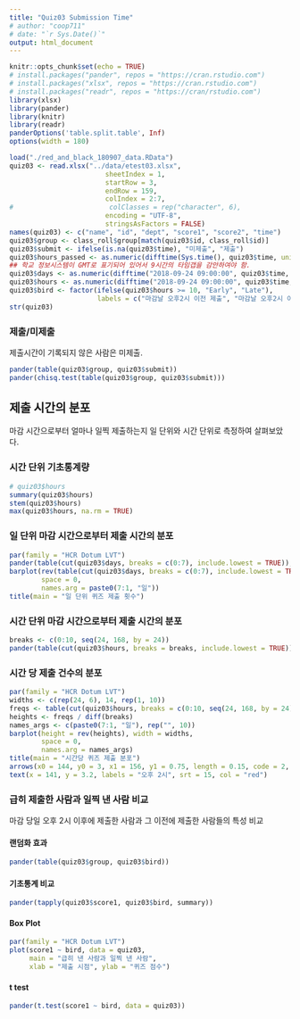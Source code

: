 ```yaml
---
title: "Quiz03 Submission Time"
# author: "coop711"
# date: "`r Sys.Date()`"
output: html_document
---
```


```r
knitr::opts_chunk$set(echo = TRUE)
# install.packages("pander", repos = "https://cran.rstudio.com")
# install.packages("xlsx", repos = "https://cran.rstudio.com")
# install.packages("readr", repos = "https://cran/rstudio.com")
library(xlsx)
library(pander)
library(knitr)
library(readr)
panderOptions('table.split.table', Inf)
options(width = 180)
```

<!--
### Data
-->

```r
load("./red_and_black_180907_data.RData")
quiz03 <- read.xlsx("../data/etest03.xlsx", 
                        sheetIndex = 1, 
                        startRow = 3, 
                        endRow = 159, 
                        colIndex = 2:7, 
#                        colClasses = rep("character", 6), 
                        encoding = "UTF-8",
                        stringsAsFactors = FALSE)
names(quiz03) <- c("name", "id", "dept", "score1", "score2", "time")
quiz03$group <- class_roll$group[match(quiz03$id, class_roll$id)]
quiz03$submit <- ifelse(is.na(quiz03$time), "미제출", "제출")
quiz03$hours_passed <- as.numeric(difftime(Sys.time(), quiz03$time, units = 'days'))
## 학교 정보시스템이 GMT로 표기되어 있어서 9시간의 타임갭을 감안하여야 함.
quiz03$days <- as.numeric(difftime("2018-09-24 09:00:00", quiz03$time, units = 'days'))
quiz03$hours <- as.numeric(difftime("2018-09-24 09:00:00", quiz03$time, units = 'hours'))
quiz03$bird <- factor(ifelse(quiz03$hours >= 10, "Early", "Late"), 
                      labels = c("마감날 오후2시 이전 제출", "마감날 오후2시 이후 제출"))
str(quiz03)
```


### 제출/미제출

제출시간이 기록되지 않은 사람은 미제출.

```r
pander(table(quiz03$group, quiz03$submit))
pander(chisq.test(table(quiz03$group, quiz03$submit)))
```

## 제출 시간의 분포

마감 시간으로부터 얼마나 일찍 제출하는지 일 단위와 시간 단위로 측정하여 살펴보았다. 

### 시간 단위 기초통계량

```r
# quiz03$hours
summary(quiz03$hours)
stem(quiz03$hours)
max(quiz03$hours, na.rm = TRUE)
```

### 일 단위 마감 시간으로부터 제출 시간의 분포

```r
par(family = "HCR Dotum LVT")
pander(table(cut(quiz03$days, breaks = c(0:7), include.lowest = TRUE)), caption = "일 단위")
barplot(rev(table(cut(quiz03$days, breaks = c(0:7), include.lowest = TRUE))), 
        space = 0,
        names.arg = paste0(7:1, "일"))
title(main = "일 단위 퀴즈 제출 횟수")
```

### 시간 단위 마감 시간으로부터 제출 시간의 분포

```r
breaks <- c(0:10, seq(24, 168, by = 24))
pander(table(cut(quiz03$hours, breaks = breaks, include.lowest = TRUE)), caption = "시간 단위")
```

### 시간 당 제출 건수의 분포

```r
par(family = "HCR Dotum LVT")
widths <- c(rep(24, 6), 14, rep(1, 10))
freqs <- table(cut(quiz03$hours, breaks = c(0:10, seq(24, 168, by = 24)), include.lowest = TRUE))
heights <- freqs / diff(breaks)
names_args <- c(paste0(7:1, "일"), rep("", 10))
barplot(height = rev(heights), width = widths, 
        space = 0,
        names.arg = names_args)
title(main = "시간당 퀴즈 제출 분포")
arrows(x0 = 144, y0 = 3, x1 = 156, y1 = 0.75, length = 0.15, code = 2, col = "red", lwd = 1.5)
text(x = 141, y = 3.2, labels = "오후 2시", srt = 15, col = "red")
```

### 급히 제출한 사람과 일찍 낸 사람 비교

마감 당일 오후 2시 이후에 제출한 사람과 그 이전에 제출한 사람들의 특성 비교

#### 랜덤화 효과

```r
pander(table(quiz03$group, quiz03$bird))
```

#### 기초통계 비교

```r
pander(tapply(quiz03$score1, quiz03$bird, summary))
```

#### Box Plot

```r
par(family = "HCR Dotum LVT")
plot(score1 ~ bird, data = quiz03, 
     main = "급히 낸 사람과 일찍 낸 사람", 
     xlab = "제출 시점", ylab = "퀴즈 점수")
```

#### t test

```r
pander(t.test(score1 ~ bird, data = quiz03))
```
